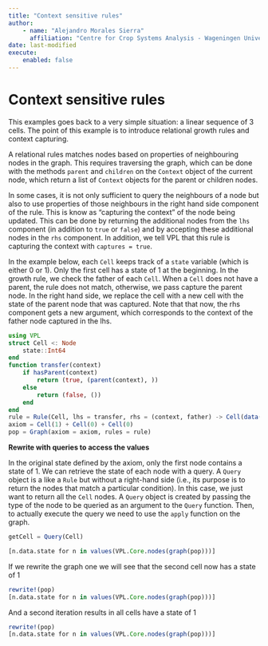 ```yaml
---
title: "Context sensitive rules"
author: 
    - name: "Alejandro Morales Sierra"
      affiliation: "Centre for Crop Systems Analysis - Wageningen University"
date: last-modified
execute: 
    enabled: false
---
```


# Context sensitive rules

This examples goes back to a very simple situation: a linear sequence of 3 cells. The point of this example is to introduce relational growth rules and context capturing.

A relational rules matches nodes based on properties of neighbouring nodes in the graph. This requires traversing the graph, which can be done with the methods `parent` and `children` on the `Context` object of the current node, which return a list of `Context` objects for the parent or children nodes.

In some cases, it is not only sufficient to query the neighbours of a node but also to use properties of those neighbours in the right hand side component of the rule. This is know as "capturing the context" of the node being updated. This can be done by returning the additional nodes from the `lhs` component (in addition to `true` or `false`) and by accepting these additional nodes in the `rhs` component. In addition, we tell VPL that this rule is capturing the context with `captures = true`.

In the example below, each `Cell` keeps track of a `state` variable (which is either 0 or 1). Only the first cell has a state of 1 at the beginning. In the growth rule, we check the father of each `Cell`. When a `Cell` does not have a parent, the rule does not match, otherwise, we pass capture the parent node. In the right hand side, we replace the cell with a new cell with the state of the parent node that was captured. Note that that now, the rhs component gets a new argument, which corresponds to the context of the father node captured in the lhs.

```julia
using VPL
struct Cell <: Node
    state::Int64
end
function transfer(context)
    if hasParent(context)
        return (true, (parent(context), ))
    else
        return (false, ())
    end
end
rule = Rule(Cell, lhs = transfer, rhs = (context, father) -> Cell(data(father).state), captures = true)
axiom = Cell(1) + Cell(0) + Cell(0)
pop = Graph(axiom = axiom, rules = rule)
```

**Rewrite with queries to access the values**

In the original state defined by the axiom, only the first node contains a state of 1. We can retrieve the state of each node with a query. A `Query` object is a like a `Rule` but without a right-hand side (i.e., its purpose is to return the nodes that match a particular condition). In this case, we just want to return all the `Cell` nodes. A `Query` object is created by passing the type of the node to be queried as an argument to the `Query` function. Then, to actually execute the query we need to use the `apply` function on the graph.

```julia
getCell = Query(Cell)

[n.data.state for n in values(VPL.Core.nodes(graph(pop)))]
```

If we rewrite the graph one we will see that the second cell now has a state of 1

```julia
rewrite!(pop)
[n.data.state for n in values(VPL.Core.nodes(graph(pop)))]
```

And a second iteration results in all cells have a state of 1

```julia
rewrite!(pop)
[n.data.state for n in values(VPL.Core.nodes(graph(pop)))]
```